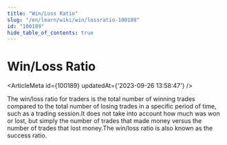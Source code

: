 ```yaml
---
title: "Win/Loss Ratio"
slug: "/en/learn/wiki/win/lossratio-100189"
id: "100189"
hide_table_of_contents: true
---
```



# Win/Loss Ratio

<ArticleMeta id={100189} updatedAt={'2023-09-26 13:58:47'} />
<div className='border-solid border-b border-t-0 my-4 border-[var(--ifm-color-gray-300)]' />

The win/loss ratio for traders is the total number of winning trades compared to the total number of losing trades in a specific period of time, such as a trading session.It does not take into account how much was won or lost, but simply the number of trades that made money versus the number of trades that lost money.The win/loss ratio is also known as the success ratio.
